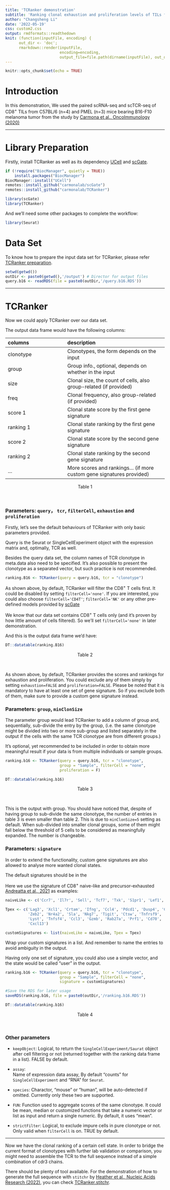 ```yaml
---
title: 'TCRanker demonstration'
subtitle: 'Ranking clonal exhaustion and proliferation levels of TILs from PMEL mice'
author: "Changsheng Li"
date: '2022-05-19'
css: custom2.css
output: rmdformats::readthedown
knit: (function(inputFile, encoding) { 
      out_dir <- 'doc';
      rmarkdown::render(inputFile,
                        encoding=encoding, 
                        output_file=file.path(dirname(inputFile), out_dir, 'demo.html')) })
---
```


```r
knitr::opts_chunk$set(echo = TRUE)
```

# Introduction

In this demonstration, We used the paired scRNA-seq and scTCR-seq of CD8^+^ TILs from C57BL/6 (n=4) and PMEL (n=3) mice bearing B16-F10 melanoma tumor from the study by [Carmona et al., OncoImmunology (2020)](https://www.tandfonline.com/doi/full/10.1080/2162402X.2020.1737369)

---

#  Library Preparation

Firstly, install TCRanker as well as its dependency [UCell](https://bioconductor.org/packages/release/bioc/html/UCell.html) and [scGate](https://github.com/carmonalab/scGate).
```r
if (!require("BiocManager", quietly = TRUE))
    install.packages("BiocManager")
BiocManager::install("UCell")
remotes::install_github("carmonalab/scGate")
remotes::install_github("carmonalab/TCRanker")

library(scGate)
library(TCRanker)
```

And we'll need some other packages to complete the workflow:
```r
library(Seurat)
```

# Data Set

To know how to prepare the input data set for TCRanker, please refer [TCRanker preparation](https://carmonalab.github.io/TCRanker.demo/preparation.html).

```r
setwd(getwd())
outDir <- paste0(getwd(),'/output') # Director for output files
query.b16 <- readRDS(file = paste0(outDir,'/query.b16.RDS'))
```

---

# TCRanker

Now we could apply TCRanker over our data set.

The output data frame would have the following columns:

| columns | description
|:--------|:--------------
|clonotype|Clonotypes, the form depends on the input
|group    |Group info., optional, depends on whether in the input
|size     |Clonal size, the count of cells, also group-related (if provided)
|freq     |Clonal frequency, also group-related (if provided)
|score 1  |Clonal state score by the first gene signature 
|ranking 1|Clonal state ranking by the first gene signature 
|score 2  |Clonal state score by the second gene signature
|ranking 2|Clonal state ranking by the second gene signature 
|...      |More scores and rankings... (if more custom gene signatures provided)
<center>
Table 1
</center>
\

### Parameters: `query`， `tcr`, `filterCell`, `exhaustion` and `proliferation`

Firstly, let's see the default behaviours of TCRanker with only basic parameters
provided.

Query is the Seurat or SingleCellExperiment object with the expression matrix
and, optimally, TCR as well.

Besides the query data set, the column names of TCR clonotype in meta.data also 
need to be specified. It's also possible to present the clonotype as a separated 
vector, but such practice is not recommended.

```r
ranking.B16 <- TCRanker(query = query.b16, tcr = "clonotype")
```

As shown above, by default, TCRanker will filter the CD8^+^ T cells first. 
It could be disabled by setting `filterCell='none'`. If you are interested,
you could also choose `filterCell='CD4T'`; `filterCell='NK'` or any other 
pre-defined models provided by [scGate](https://github.com/carmonalab/scGate)

We know that our data set contains CD8^+^ T cells only (and it's proven by how
little amount of cells filtered). So we'll set `filterCell='none'` in later
demonstration.

And this is the output data frame we'd have:

```r
DT::datatable(ranking.B16)
```
<center>
Table 2  
</center>
\

As shown above, by default, TCRanker provides the scores and rankings for 
exhaustion and proliferation. You could exclude any of them simply by setting
`exhaustion=FALSE` and `proliferation=FALSE`. Please be noted that it is 
mandatory to have at least one set of gene signature. So if you exclude both of
them, make sure to provide a custom gene signature instead.

### Parameters: `group`, `minClonSize`

The parameter group would lead TCRanker to add a column of group and, 
sequentially, sub-divide the entry by the group, (i.e. the same clonotype might 
be divided into two or more sub-group and listed separately in the output if the
cells with the same TCR clonotype are from different groups.)

It's optional, yet recommended to be included in order to obtain more meaningful
result if your data is from multiple individuals or sample groups.

```r
ranking.b16 <- TCRanker(query = query.b16, tcr = "clonotype", 
                        group = "Sample", filterCell = "none",
                        proliferation = F)
```


```r
DT::datatable(ranking.b16)
```
<center>
Table 3  
</center>
\

This is the output with group. You should have noticed that, despite of having
group to sub-divide the same clonotype, the number of entries in table 3 is
even smaller than table 2. This is due to `minClonSize=5` setting as default.
When sub-divided into smaller clonal groups, some of them might fall below the
threshold of 5 cells to be considered as meaningfully expanded. The number is
changeable.

### Parameters: `signature`

In order to extend the functionality, custom gene signatures are also allowed
to analyse more wanted clonal states.

The default signatures should be in the 

Here we use the signature of CD8^+^ naive-like and precursor-exhausted 
[Andreatta et al., 2021](https://www.nature.com/articles/s41467-021-23324-4)
as examples:

```r
naiveLike <- c('Ccr7', 'Il7r', 'Sell', 'Tcf7', 'Txk', 'S1pr1', 'Lef1', 'Satb1')

Tpex <- c('Lag3', 'Xcl1', 'Crtam', 'Ifng', 'Ccl4', 'Pdcd1', 'Dusp4', 'Cd8a', 
          'Zeb2', 'Nr4a2', 'Sla', 'Nkg7', 'Tigit', 'Ctsw', 'Tnfrsf9', 'Tox',
          'Lyst', 'Tnfsf4', 'Ccl3', 'Gzmb', 'Rab27a', 'Prf1', 'Cd70', 'Plscr1',
          'Cxcl13')

customSignatures <- list(naiveLike = naiveLike, Tpex = Tpex)
```
Wrap your custom signatures in a list. And remember to name the entries to avoid
ambiguity in the output. 

Having only one set of signature, you could also use a simple vector, and the 
state would be called "user" in the output.

```r
ranking.b16 <- TCRanker(query = query.b16, tcr = "clonotype", 
                        group = "Sample", filterCell = "none",
                        signature = customSignatures)
```

```r
#Save the RDS for later usage
saveRDS(ranking.b16, file = paste0(outDir,'/ranking.b16.RDS'))
```

```r
DT::datatable(ranking.b16)
```
<center>
Table 4
</center>
\

### Other parameters

- `keepObject`:
Logical, to return the `SingleCellExperiment/Saurat` object after cell filtering
or not (returned together with the ranking data frame in a list). FALSE by 
default.

- `assay`: 	
Name of expression data assay, By default "counts" for `SingleCellExperiment` 
and "RNA" for `Seurat`.

- `species`:
Charactor, "mouse" or "human", will be auto-detected if omitted. Currently only
these two are supported.

- `FUN`:
Function used to aggregate scores of the same clonotype. It could be mean, 
median or customized functions that take a numeric vector or list as input and 
return a single numeric. By default, it uses "mean".

- `strictFilter`:
Logical, to exclude impure cells in pure clonotype or not. Only valid when
`filterCell` is on. TRUE by default.

---

Now we have the clonal ranking of a certain cell state. In order to bridge the
current format of clonotypes with further lab validation or comparison, you
might need to assemble the TCR to the full sequence instead of a simple
combination of cdr3 chains.

There should be plenty of tool available. For the demonstration of how to 
generate the full sequence with `stitchr` by [Heather et al., Nucleic Acids Research (2022)](https://academic.oup.com/nar/advance-article/doi/10.1093/nar/gkac190/6553689),
you can check [TCRanker.stitchr](https://carmonalab.github.io/TCRanker.demo/stitchr.html).






